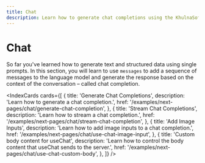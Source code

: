 ```yaml
---
title: Chat
description: Learn how to generate chat completions using the KhulnaSoft AI SDK in your Next.js Pages Router application
---
```


# Chat

So far you've learned how to generate text and structured data using single prompts. In this section, you will learn to use `messages` to add a sequence of messages to the language model and generate the response based on the context of the conversation – called chat completion.

<IndexCards
  cards={[
    {
      title: 'Generate Chat Completions',
      description: 'Learn how to generate a chat completion.',
      href: '/examples/next-pages/chat/generate-chat-completion',
    },
    {
      title: 'Stream Chat Completions',
      description: 'Learn how to stream a chat completion.',
      href: '/examples/next-pages/chat/stream-chat-completion',
    },
    {
      title: 'Add Image Inputs',
      description: 'Learn how to add image inputs to a chat completion.',
      href: '/examples/next-pages/chat/use-chat-image-input',
    },
    {
      title: 'Custom body content for useChat',
      description:
        'Learn how to control the body content that useChat sends to the server.',
      href: '/examples/next-pages/chat/use-chat-custom-body',
    },
  ]}
/>
